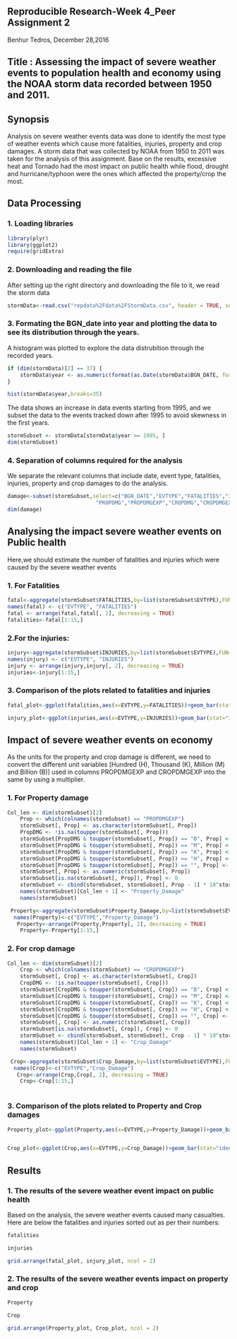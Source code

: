 
## Reproducible Research-Week 4_Peer Assignment 2

Benhur Tedros, December 28,2016


## Title : Assessing the impact of severe weather events to population health and economy using the NOAA storm data recorded between 1950 and 2011.

## Synopsis

Analysis on severe weather events data was done to identify the most type of weather events which cause more fatalities, injuries, property and crop damages. A storm data that was collected by NOAA from 1950 to 2011 was taken for the analysis of this assignment. Base on the results, excessive heat and Tornado had the most impact on public health while flood, drought and hurricane/typhoon were the ones which affected the property/crop the most.


## Data Processing

### 1. Loading libraries

```{r downloading library, echo=TRUE}
library(plyr)
library(ggplot2)
require(gridExtra)

```
### 2. Downloading and reading the file

After setting up the right directory and downloading the file to it, we read the storm data 
```{r downloading file, echo=TRUE}
stormData<-read.csv("repdata%2Fdata%2FStormData.csv", header = TRUE, sep=",")

```

### 3. Formating the BGN_date into year and plotting the data to see its distribution through the years.

A histogram was plotted to explore the data distrubition through the recorded years.

```{r ploting histogram, echo=TRUE}

if (dim(stormData)[2] == 37) {
    stormData$year <- as.numeric(format(as.Date(stormData$BGN_DATE, format = "%m/%d/%Y %H:%M:%S"), "%Y"))
}

hist(stormData$year,breaks=35)

```

The data shows an increase in data events starting from 1995, and we subset the data to the events tracked down after 1995 to avoid skewness in the first years.

```{r filtered data, echo=TRUE}

stormSubset <- stormData[stormData$year >= 1995, ]
dim(stormSubset)

```

### 4. Separation of columns required for the analysis

We separate the relevant columns that include date, event type, fatalities, injuries, property and crop damages to do the analysis.

```{r subsetting data, echo=TRUE}
damage<-subset(stormSubset,select=c("BGN_DATE","EVTYPE","FATALITIES","INJURIES",
                            "PROPDMG","PROPDMGEXP","CROPDMG","CROPDMGEXP","year"))
dim(damage)

```

## Analysing the impact severe weather events on Public health

Here,we should estimate the number of fatalities and injuries which were caused by the severe weather events

### 1. For Fatalities

```{r aggregate fatalities, echo=TRUE}

fatal<-aggregate(stormSubset$FATALITIES,by=list(stormSubset$EVTYPE),FUN=sum)
names(fatal) <- c("EVTYPE", "FATALITIES")
fatal <- arrange(fatal,fatal[, 2], decreasing = TRUE)
fatalities<-fatal[1:15,]

```

### 2.For the injuries:

```{r aggregate injuries, echo=TRUE}

injury<-aggregate(stormSubset$INJURIES,by=list(stormSubset$EVTYPE),FUN=sum)
names(injury) <- c("EVTYPE", "INJURIES")
injury <- arrange(injury,injury[, 2], decreasing = TRUE)
injuries<-injury[1:15,]

```

### 3. Comparison of the plots related to fatalities and injuries

```{r ploting Histogram,echo=TRUE}


fatal_plot<-ggplot(fatalities,aes(x=EVTYPE,y=FATALITIES))+geom_bar(stat="identity",colour="red")+ ylab("Number of Fatalities")+ xlab("Severe Weather Event")+ggtitle("Total Fatalities in 1995-2011\ncaused by Severe Weather Events\nin the USA")+ theme(axis.text.x = element_text(angle = 45,hjust = 1)) 

injury_plot<-ggplot(injuries,aes(x=EVTYPE,y=INJURIES))+geom_bar(stat="identity",colour="red")+ ylab("Number of Injuries")+ xlab("Severe Weather Event")+ggtitle("Total Injuries in 1995-2011 \n caused by Severe Weather Events \n in the USA")+ theme(axis.text.x = element_text(angle = 45,hjust = 1))

```
## Impact of severe weather events on economy

As the units for the property and crop damage is different, we need to convert the different unit variables [Hundred (H), Thousand (K), Million (M) and Billion (B)] used in columns PROPDMGEXP and CROPDMGEXP into the same by using a multiplier.

### 1. For Property damage

```{r convertion propDMGEXP, echo=TRUE}

Col_len <- dim(stormSubset)[2]
    Prop <- which(colnames(stormSubset) == "PROPDMGEXP")
    stormSubset[, Prop] <- as.character(stormSubset[, Prop])
    PropDMG <- !is.na(toupper(stormSubset[, Prop]))
    stormSubset[PropDMG & toupper(stormSubset[, Prop]) == "B", Prop] <- "9"
    stormSubset[PropDMG & toupper(stormSubset[, Prop]) == "M", Prop] <- "6"
    stormSubset[PropDMG & toupper(stormSubset[, Prop]) == "K", Prop] <- "3"
    stormSubset[PropDMG & toupper(stormSubset[, Prop]) == "H", Prop] <- "2"
    stormSubset[PropDMG & toupper(stormSubset[, Prop]) == "", Prop] <- "0"
    stormSubset[, Prop] <- as.numeric(stormSubset[, Prop])
    stormSubset[is.na(stormSubset[, Prop]), Prop] <- 0
    stormSubset <- cbind(stormSubset, stormSubset[, Prop - 1] * 10^stormSubset[, Prop])
    names(stormSubset)[Col_len + 1] <- "Property_Damage"
    names(stormSubset)

 Property<-aggregate(stormSubset$Property_Damage,by=list(stormSubset$EVTYPE),FUN=sum)
  names(Property)<-c("EVTYPE","Property_Damage")
   Property<-arrange(Property,Property[, 2], decreasing = TRUE)
    Property<-Property[1:15,]

```

### 2. For crop damage

```{r convertion cropDMGEXP, echo=TRUE}

Col_len <- dim(stormSubset)[2]
    Crop <- which(colnames(stormSubset) == "CROPDMGEXP")
    stormSubset[, Crop] <- as.character(stormSubset[, Crop])
    CropDMG <- !is.na(toupper(stormSubset[, Crop]))
    stormSubset[CropDMG & toupper(stormSubset[, Crop]) == "B", Crop] <- "9"
    stormSubset[CropDMG & toupper(stormSubset[, Crop]) == "M", Crop] <- "6"
    stormSubset[CropDMG & toupper(stormSubset[, Crop]) == "K", Crop] <- "3"
    stormSubset[CropDMG & toupper(stormSubset[, Crop]) == "H", Crop] <- "2"
    stormSubset[CropDMG & toupper(stormSubset[, Crop]) == "", Crop] <- "0"
    stormSubset[, Crop] <- as.numeric(stormSubset[, Crop])
    stormSubset[is.na(stormSubset[, Crop]), Crop] <- 0
    stormSubset <- cbind(stormSubset, stormSubset[, Crop - 1] * 10^stormSubset[, Crop])
    names(stormSubset)[Col_len + 1] <- "Crop_Damage"
    names(stormSubset)

 Crop<-aggregate(stormSubset$Crop_Damage,by=list(stormSubset$EVTYPE),FUN=sum)
  names(Crop)<-c("EVTYPE","Crop_Damage")
   Crop<-arrange(Crop,Crop[, 2], decreasing = TRUE)
    Crop<-Crop[1:15,]
  

```
### 3. Comparison of the plots related to Property and Crop damages

```{r ploting bar,echo=TRUE}

Property_plot<-ggplot(Property,aes(x=EVTYPE,y=Property_Damage))+geom_bar(stat="identity",colour="red")+ ylab("Property Damage in US dollars")+ xlab("Severe Weather Event")+ggtitle("Total property damage in \n 1995-2011 caused by Severe \n Weather Events in the USA")+ theme(axis.text.x = element_text(angle = 45,hjust = 1))


Crop_plot<-ggplot(Crop,aes(x=EVTYPE,y=Crop_Damage))+geom_bar(stat="identity",colour="red")+ ylab("Crop Damage in US dollars")+ xlab("Severe Weather Event")+ggtitle("Total Crop Damage in 1995-2011 \n caused by Severe Weather Events in \n the USA")+ theme(axis.text.x = element_text(angle = 45,hjust = 1))

```

## Results

### 1. The results of the severe weather event impact on public health

Based on the analysis, the severe weather events caused many casualties. Here are below the fatalities and injuries sorted out as per their numbers:

```{r results fatalities, echo=TRUE}
                    
fatalities

```

```{r results injuries, echo=TRUE}
                    
injuries

grid.arrange(fatal_plot, injury_plot, ncol = 2)
```

### 2. The results of the severe weather events impact on property and crop


```{r results propertydamge, echo=TRUE}
                    
Property

```

```{r results Cropdamage, echo=TRUE}
                    
Crop

grid.arrange(Property_plot, Crop_plot, ncol = 2)
```
